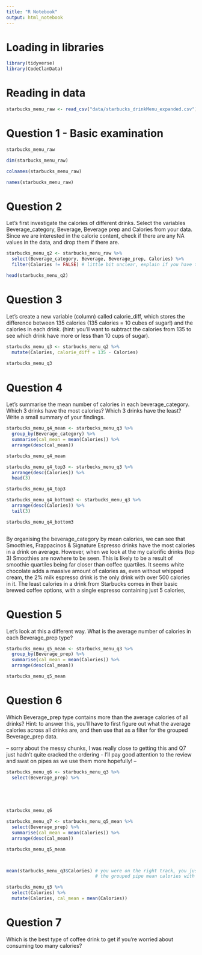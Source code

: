 ```yaml
---
title: "R Notebook"
output: html_notebook
---
```


# Loading in libraries

```r
library(tidyverse)
library(CodeClanData)
```

# Reading in data

```r

starbucks_menu_raw <- read_csv("data/starbucks_drinkMenu_expanded.csv")

```

# Question 1 - Basic examination

```r

starbucks_menu_raw

```

```r

dim(starbucks_menu_raw)

```

```r

colnames(starbucks_menu_raw)

```

```r

names(starbucks_menu_raw)

```


# Question 2

Let’s first investigate the calories of different drinks. Select the variables Beverage_category, Beverage, Beverage prep and Calories from your data. Since we are interested in the calorie content, check if there are any NA values in the data, and drop them if there are.

```r

starbucks_menu_q2 <- starbucks_menu_raw %>%
  select(Beverage_category, Beverage, Beverage_prep, Calories) %>%
  filter(Calories != FALSE) # little bit unclear, explain if you have to do stuff like not equal to not...

head(starbucks_menu_q2)
```

# Question 3

Let's create a new variable (column) called calorie_diff, which stores the difference between 135 calories (135 calories = 10 cubes of sugar!) and the calories in each drink. (hint: you’ll want to subtract the calories from 135 to see which drink have more or less than 10 cups of sugar).

```r


starbucks_menu_q3 <- starbucks_menu_q2 %>%
  mutate(Calories, calorie_diff = 135 - Calories)
  
starbucks_menu_q3

```


# Question 4

Let's summarise the mean number of calories in each beverage_category. Which 3 drinks have the most calories? Which 3 drinks have the least? Write a small summary of your findings.


```r

starbucks_menu_q4_mean <- starbucks_menu_q3 %>%
  group_by(Beverage_category) %>%
  summarise(cal_mean = mean(Calories)) %>%
  arrange(desc(cal_mean))

starbucks_menu_q4_mean


```

```r

starbucks_menu_q4_top3 <- starbucks_menu_q3 %>%
  arrange(desc(Calories)) %>%
  head(3)

starbucks_menu_q4_top3

```

```r

starbucks_menu_q4_bottom3 <- starbucks_menu_q3 %>%
  arrange(desc(Calories)) %>%
  tail(3)

starbucks_menu_q4_bottom3



```

By organising the beverage_category by mean calories, we can see that Smoothies, Frappacinos & Signature Espresso drinks have the most calories in a drink on average. However, when we look at the my calorific drinks (top 3) Smoothies are nowhere to be seen. This is likely to be a result of smoothie quartiles being far closer than coffee quartiles.  It seems white chocolate adds a massive amount of calories as, even without whipped cream, the 2% milk espresso drink is the only drink with over 500 calories in it. The least calories in a drink from Starbucks comes in their basic brewed coffee options, with a single espresso containing just 5 calories, 



# Question 5


Let’s look at this a different way. What is the average number of calories in each Beverage_prep type?

```r

starbucks_menu_q5_mean <- starbucks_menu_q3 %>%
  group_by(Beverage_prep) %>%
  summarise(cal_mean = mean(Calories)) %>%
  arrange(desc(cal_mean))

starbucks_menu_q5_mean

```

# Question 6


Which Beverage_prep type contains more than the average calories of all drinks?
Hint: to answer this, you’ll have to first figure out what the average calories across all drinks are, and then use that as a filter for the grouped Beverage_prep data.

-- sorry about the messy chunks, I was really close to getting this and Q7 just hadn't quite cracked the ordering - I'll pay good attention to the review and swat on pipes as we use them more hopefully! --

```r


starbucks_menu_q6 <- starbucks_menu_q3 %>%
  select(Beverage_prep) %>%
  
  
  


starbucks_menu_q6

```

```r


starbucks_menu_q7 <- starbucks_menu_q5_mean %>%
  select(Beverage_prep) %>%
  summarise(cal_mean = mean(Calories)) %>%
  arrange(desc(cal_mean))

starbucks_menu_q5_mean



mean(starbucks_menu_q3$Calories) # you were on the right track, you just need to make an extra variable for this then compare
                                 # the grouped pipe mean calories with the overall mean

```

```r

starbucks_menu_q3 %>%
  select(Calories) %>%
  mutate(Calories, cal_mean = mean(Calories))


```



# Question 7


Which is the best type of coffee drink to get if you’re worried about consuming too many calories?



```r





```

```r

```

```r

```























